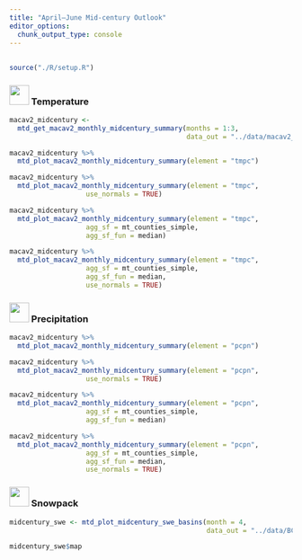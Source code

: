 ```yaml
---
title: "April–June Mid-century Outlook"
editor_options: 
  chunk_output_type: console
---
```


## {- .tabset .tabset-fade .tabset-pills}

```r
source("./R/setup.R")
```

### <img src="icons/temperature.svg" width="35px"/> Temperature {-}
```r

macav2_midcentury <- 
  mtd_get_macav2_monthly_midcentury_summary(months = 1:3,
                                            data_out = "../data/macav2_monthly")

```


```r
macav2_midcentury %>%
  mtd_plot_macav2_monthly_midcentury_summary(element = "tmpc")
```


```r
macav2_midcentury %>%
  mtd_plot_macav2_monthly_midcentury_summary(element = "tmpc",
                   use_normals = TRUE)
```


```r
macav2_midcentury %>%
  mtd_plot_macav2_monthly_midcentury_summary(element = "tmpc",
                   agg_sf = mt_counties_simple,
                   agg_sf_fun = median)
```


```r
macav2_midcentury %>%
  mtd_plot_macav2_monthly_midcentury_summary(element = "tmpc",
                   agg_sf = mt_counties_simple,
                   agg_sf_fun = median,
                   use_normals = TRUE)
```

### <img src="icons/precipitation.svg" width="35px"/> Precipitation {-}


```r
macav2_midcentury %>%
  mtd_plot_macav2_monthly_midcentury_summary(element = "pcpn")
```


```r
macav2_midcentury %>%
  mtd_plot_macav2_monthly_midcentury_summary(element = "pcpn",
                   use_normals = TRUE)
```


```r
macav2_midcentury %>%
  mtd_plot_macav2_monthly_midcentury_summary(element = "pcpn",
                   agg_sf = mt_counties_simple,
                   agg_sf_fun = median)
```


```r
macav2_midcentury %>%
  mtd_plot_macav2_monthly_midcentury_summary(element = "pcpn",
                   agg_sf = mt_counties_simple,
                   agg_sf_fun = median,
                   use_normals = TRUE)
```

### <img src="icons/swe.svg" width="35px"/> Snowpack {-}
```r

midcentury_swe <- mtd_plot_midcentury_swe_basins(month = 4,
                                                 data_out = "../data/BCSD_mon_VIC")

midcentury_swe$map
```

